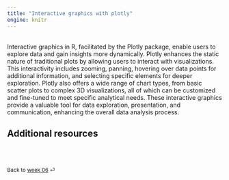 ```yaml
---
title: "Interactive graphics with plotly"
engine: knitr
---
```


<br>
Interactive graphics in R, facilitated by the Plotly package, enable users to explore data and gain insights more dynamically. Plotly enhances the static nature of traditional plots by allowing users to interact with visualizations. This interactivity includes zooming, panning, hovering over data points for additional information, and selecting specific elements for deeper exploration. Plotly also offers a wide range of chart types, from basic scatter plots to complex 3D visualizations, all of which can be customized and fine-tuned to meet specific analytical needs. These interactive graphics provide a valuable tool for data exploration, presentation, and communication, enhancing the overall data analysis process.

## Additional resources


<br><br>

::: {style="font-size: 0.875em;"}
Back to [week 06](/weeks/week-6.qmd) ⏎
:::